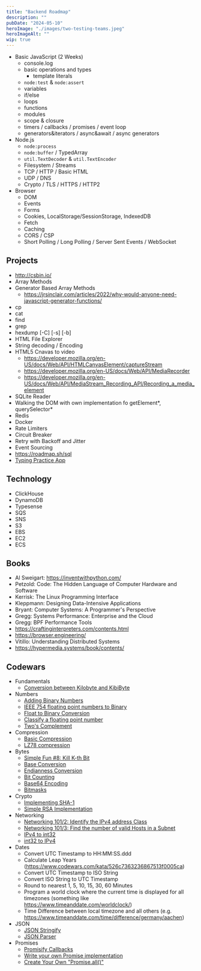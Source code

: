 ```yaml
---
title: "Backend Roadmap"
description: ""
pubDate: "2024-05-10"
heroImage: "./images/two-testing-teams.jpeg"
heroImageAlt: ""
wip: true
---
```


- Basic JavaScript (2 Weeks)
  - console.log
  - basic operations and types
    - template literals
  - `node:test` & `node:assert`
  - variables
  - if/else
  - loops
  - functions
  - modules
  - scope & closure
  - timers / callbacks / promises / event loop
  - generators&iterators / async&await / async generators
- Node.js
  - `node:process`
  - `node:buffer` / TypedArray
  - `util.TextDecoder` & `util.TextEncoder`
  - Filesystem / Streams
  - TCP / HTTP / Basic HTML
  - UDP / DNS
  - Crypto / TLS / HTTPS / HTTP2
- Browser
  - DOM
  - Events
  - Forms
  - Cookies, LocalStorage/SessionStorage, IndexedDB
  - Fetch
  - Caching
  - CORS / CSP
  - Short Polling / Long Polling / Server Sent Events / WebSocket

## Projects

- http://csbin.io/
- Array Methods
- Generator Based Array Methods
  - https://jrsinclair.com/articles/2022/why-would-anyone-need-javascript-generator-functions/
- cp
- cat
- find
- grep
- hexdump [-C] [-s] [-b]
- HTML File Explorer
- String decoding / Encoding
- HTML5 Cnavas to video
  - https://developer.mozilla.org/en-US/docs/Web/API/HTMLCanvasElement/captureStream
  - https://developer.mozilla.org/en-US/docs/Web/API/MediaRecorder
  - https://developer.mozilla.org/en-US/docs/Web/API/MediaStream_Recording_API/Recording_a_media_element
- SQLite Reader
- Walking the DOM with own implementation fo getElement\*, querySelector\*
- Redis
- Docker
- Rate Limiters
- Circuit Breaker
- Retry with Backoff and Jitter
- Event Sourcing
- https://roadmap.sh/sql
- [Typing Practice App](https://github.com/florinpop17/app-ideas/blob/master/Projects/2-Intermediate/Typing-Practice-App.md)

## Technology

- ClickHouse
- DynamoDB
- Typesense
- SQS
- SNS
- S3
- EBS
- EC2
- ECS

## Books

- Al Sweigart: https://inventwithpython.com/
- Petzold: Code: The Hidden Language of Computer Hardware and Software
- Kerrisk: The Linux Programming Interface
- Kleppmann: Designing Data-Intensive Applications
- Bryant: Computer Systems: A Programmer's Perspective
- Gregg: Systems Performance: Enterprise and the Cloud
- Gregg: BPF Performance Tools
- https://craftinginterpreters.com/contents.html
- https://browser.engineering/
- Vitillo: Understanding Distributed Systems
- https://hypermedia.systems/book/contents/

## Codewars

- Fundamentals
  - [Conversion between Kilobyte and KibiByte](https://www.codewars.com/kata/5a115ff080171f9651000046)
- Numbers
  - [Adding Binary Numbers](https://www.codewars.com/kata/55c11989e13716e35f000013)
  - [IEEE 754 floating point numbers to Binary](https://www.codewars.com/kata/5efcaedf95d7110017896ced)
  - [Float to Binary Conversion](https://www.codewars.com/kata/540ddb07716ab397e1000797)
  - [Classify a floating point number](https://www.codewars.com/kata/5f1ab7bd5af35f000f4ff875)
  - [Two's Complement](https://www.codewars.com/kata/58d4785a2285e7795c00013b)
- Compression
  - [Basic Compression](https://www.codewars.com/kata/5914e068f05d9a011e000054)
  - [LZ78 compression](https://www.codewars.com/kata/5db42a943c3c65001dcedb1a)
- Bytes
  - [Simple Fun #8: Kill K-th Bit](https://www.codewars.com/kata/58844f1a76933b1cd0000023)
  - [Base Conversion](https://www.codewars.com/kata/526a569ca578d7e6e300034e)
  - [Endianness Conversion](https://www.codewars.com/kata/56f2dd31e40b7042ad001026)
  - [Bit Counting](https://www.codewars.com/kata/526571aae218b8ee490006f4)
  - [Base64 Encoding](https://www.codewars.com/kata/5270f22f862516c686000161)
  - [Bitmasks](https://github.com/florinpop17/app-ideas/blob/master/Projects/2-Intermediate/Bit-Masks-App.md)
- Crypto
  - [Implementing SHA-1](https://www.codewars.com/kata/56f2f3dfe40b70a005001389)
  - [Simple RSA Implementation](https://www.codewars.com/kata/56f1e42f0cd8bc1e6e001713)
- Networking
  - [Networking 101/2: Identify the IPv4 address Class](https://www.codewars.com/kata/628ba76a85a2d500649da696)
  - [Networking 101/3: Find the number of valid Hosts in a Subnet](https://www.codewars.com/kata/6285147937ddcf3ac2b068ce)
  - [IPv4 to int32](https://www.codewars.com/kata/52ea928a1ef5cfec800003ee)
  - [int32 to IPv4](https://www.codewars.com/kata/52e88b39ffb6ac53a400022e)
- Dates
  - Convert UTC Timestamp to HH:MM:SS.ddd
  - Calculate Leap Years (https://www.codewars.com/kata/526c7363236867513f0005ca)
  - Convert UTC Timestamp to ISO String
  - Convert ISO String to UTC Timestamp
  - Round to nearest 1, 5, 10, 15, 30, 60 Minutes
  - Program a world clock where the current time is displayed for all timezones (something like https://www.timeanddate.com/worldclock/)
  - Time Difference between local timezone and all others (e.g. https://www.timeanddate.com/time/difference/germany/aachen)
- JSON
  - [JSON Stringify](https://www.codewars.com/kata/55abfba8f5ed0e9eec00004a)
  - [JSON Parser](https://www.codewars.com/kata/55aa170b54c32468c30000a9)
- Promises
  - [Promisify Callbacks](https://www.codewars.com/kata/64439042c5ec660940684fbf)
  - [Write your own Promise implementation](https://www.codewars.com/kata/65400456da59f631b0e557ff)
  - [Create Your Own "Promise.all()"](https://www.codewars.com/kata/580e6adffbf2be2e870005c0)
